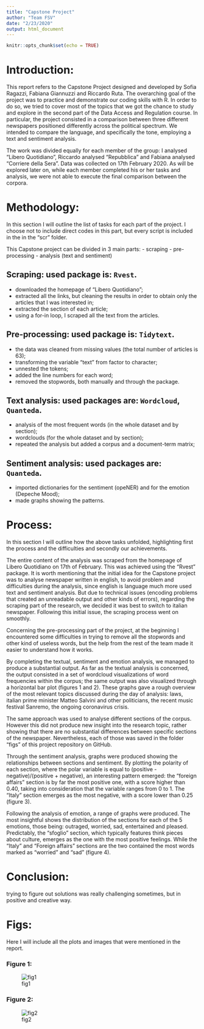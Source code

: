 ```yaml
---
title: "Capstone Project"
author: "Team FSV"
date: "2/23/2020"
output: html_document
---
```


```r
knitr::opts_chunk$set(echo = TRUE)
```

# Introduction: 
This report refers to the Capstone Project designed and developed by Sofia Ragazzi, Fabiana Giannuzzi and Riccardo Ruta. The overarching goal of the project was to practice and demonstrate our coding skills with R. In order to do so, we tried to cover most of the topics that we got the chance to study and explore in the second part of the Data Access and Regulation course. In particular, the project consisted in a comparison between three different newspapers positioned differently across the political spectrum. We intended to compare the language, and specifically the tone, employing a text and sentiment analysis.

The work was divided equally for each member of the group: I analysed “Libero Quotidiano”, Riccardo analysed “Repubblica” and Fabiana analysed “Corriere della Sera”. Data was collected on 17th February 2020. 
As will be explored later on, while each member completed his or her tasks and analysis, we were not able to execute the final comparison between the corpora. 

# Methodology: 
In this section I will outline the list of tasks for each part of the project. I choose not to include direct codes in this part, but every script is included in the in the “scr” folder.

This Capstone project can be divided in 3 main parts: 
- scraping
- pre-processing
- analysis (text and sentiment) 

## Scraping: used package is: `Rvest`.
- downloaded the homepage of “Libero Quotidiano”;
- extracted all the links, but cleaning the results in order to obtain only the articles that I was interested in;
- extracted the section of each article;
- using a for-in loop, I scraped all the text from the articles.

## Pre-processing: used package is: `Tidytext`.
- the data was cleaned from missing values (the total number of articles is 63);
- transforming the variable “text” from factor to character;
- unnested the tokens;
- added the line numbers for each word;
- removed the stopwords, both manually and through the package.

## Text analysis: used packages are: `Wordcloud`, `Quanteda`.
- analysis of the most frequent words (in the whole dataset and by section); 
- wordclouds (for the whole dataset and by section);
- repeated the analysis but added a corpus and a document-term matrix;

## Sentiment analysis: used packages are: `Quanteda`.
- imported dictionaries for the sentiment (opeNER) and for the emotion (Depeche Mood);
- made graphs showing the patterns.  


# Process:
In this section I will outline how the above tasks unfolded, highlighting first the process and the difficulties and secondly our achievements. 

The entire content of the analysis was scraped from the homepage of Libero Quotidiano on 17th of February. This was achieved using the “Rvest” package. It is worth mentioning that the initial idea for the Capstone project was to analyse newspaper written in english, to avoid problem and difficulties during the analysis, since english is language much more used text and sentiment analysis. But due to technical issues (encoding problems that created an unreadable output and other kinds of errors), regarding the scraping part of the research, we decided it was best to switch to italian newspaper. Following this initial issue, the scraping process went on smoothly. 

Concerning the pre-processing part of the project, at the beginning I encountered some difficulties in trying to remove all the stopwords and other kind of useless words, but the help from the rest of the team made it easier to understand how it works. 

By completing the textual, sentiment and emotion analysis, we managed to produce a substantial output. As far as the textual analysis is concerned, the output consisted in a set of wordcloud visualizations of word frequencies within the corpus; the same output was also visualized through a horizontal bar plot (figures 1 and 2). These graphs gave a rough overview of the most relevant topics discussed during the day of analysis: laws, italian prime minister Matteo Salvini and other politicians, the recent music festival Sanremo, the ongoing coronavirus crisis. 

The same approach was used to analyse different sections of the corpus. However this did not produce new insight into the research topic, rather showing that there are no substantial differences between specific sections of the newspaper. Nevertheless, each of those was saved in the folder “figs” of this project repository on GitHub. 

Through the sentiment analysis, graphs were produced showing the relationships between sections and sentiment. By plotting the polarity of each section, where the polar variable is equal to (positive - negative)/(positive + negative), an interesting pattern emerged: the “foreign affairs” section is by far the most positive one, with a score higher than 0.40, taking into consideration that the variable ranges from 0 to 1. The “Italy” section emerges as the most negative, with a score lower than 0.25 (figure 3). 

Following the analysis of emotion, a range of graphs were produced. The most insightful shows the distribution of the sections for each of the 5 emotions, those being: outraged, worried, sad, entertained and pleased. Predictably, the “sfoglio” section, which typically features think pieces about culture, emerges as the one with the most positive feelings. While the “Italy” and “Foreign affairs” sections are the two contained the most words marked as “worried” and “sad” (figure 4). 


# Conclusion:

trying to figure out solutions was really challenging sometimes, but in positive and creative way. 

# Figs: 

Here I will include all the plots and images that were mentioned in the report. 

### Figure 1:
![fig1](/Users/sofiaragazzi/Desktop/capstone/Capstone-Project---FRS/Libero/figs/libero_wordcloud.png)

### Figure 2: 
![fig2](/Users/sofiaragazzi/Desktop/capstone/Capstone-Project---FRS/Libero/figs/libero_sentiment_whole.png)


